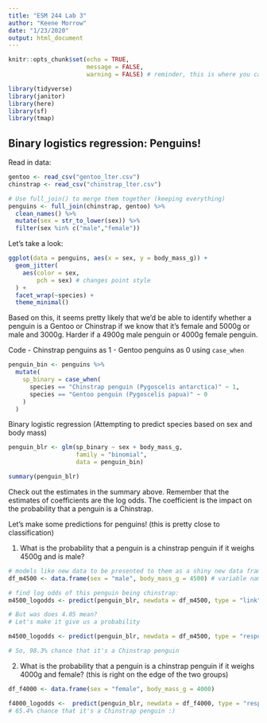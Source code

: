 ```yaml
---
title: "ESM 244 Lab 3"
author: "Keene Morrow"
date: "1/23/2020"
output: html_document
---
```


```r
knitr::opts_chunk$set(echo = TRUE,
                      message = FALSE,
                      warning = FALSE) # reminder, this is where you can set global options for code chunks

library(tidyverse)
library(janitor)
library(here)
library(sf)
library(tmap)

```

## Binary logistics regression: Penguins!

Read in data:
```r
gentoo <- read_csv("gentoo_lter.csv")
chinstrap <- read_csv("chinstrap_lter.csv")

# Use full_join() to merge them together (keeping everything)
penguins <- full_join(chinstrap, gentoo) %>% 
  clean_names() %>% 
  mutate(sex = str_to_lower(sex)) %>% 
  filter(sex %in% c("male","female"))
```

Let's take a look:

```r
ggplot(data = penguins, aes(x = sex, y = body_mass_g)) +
  geom_jitter(
    aes(color = sex,
        pch = sex) # changes point style
  ) +
  facet_wrap(~species) +
  theme_minimal()
```

Based on this, it seems pretty likely that we'd be able to identify whether a penguin is a Gentoo or Chinstrap if we know that it's female and 5000g or male and 3000g.
Harder if a 4900g male penguin or 4000g female penguin.



Code
- Chinstrap penguins as 1
- Gentoo penguins as 0
using `case_when`

```r
penguin_bin <- penguins %>%
  mutate(
    sp_binary = case_when(
      species == "Chinstrap penguin (Pygoscelis antarctica)" ~ 1,
      species == "Gentoo penguin (Pygoscelis papua)" ~ 0
    )
  )
```

Binary logistic regression
(Attempting to predict species based on sex and body mass)

```r
penguin_blr <- glm(sp_binary ~ sex + body_mass_g,
                   family = "binomial",
                   data = penguin_bin)

summary(penguin_blr)
```
Check out the estimates in the summary above.  Remember that the estimates of coefficients are the log odds. The coefficient is the impact on the probability that a penguin is a Chinstrap.

Let's make some predictions for penguins!
(this is pretty close to classification)

1. What is the probability that a penguin is a chinstrap penguin if it weighs 4500g and is male?

```r
# models like new data to be presented to them as a shiny new data frame
df_m4500 <- data.frame(sex = "male", body_mass_g = 4500) # variable names and contents must match the original data frame

# find log odds of this penguin being chinstrap:
m4500_logodds <- predict(penguin_blr, newdata = df_m4500, type = "link")

# But was does 4.05 mean?
# Let's make it give us a probability

m4500_logodds <- predict(penguin_blr, newdata = df_m4500, type = "response")

# So, 98.3% chance that it's a Chinstrap penguin
```

2. What is the probability that a penguin is a chinstrap penguin if it weighs 4000g and female?
(this is right on the edge of the two groups)
```r
df_f4000 <- data.frame(sex = "female", body_mass_g = 4000)

f4000_logodds <-  predict(penguin_blr, newdata = df_f4000, type = "response")
# 65.4% chance that it's a Chinstrap penguin :)
```




